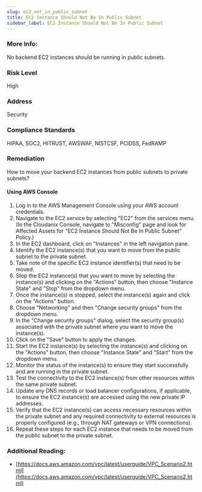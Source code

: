 ```yaml
---
slug: ec2_not_in_public_subnet
title: EC2 Instance Should Not Be In Public Subnet
sidebar_label: EC2 Instance Should Not Be In Public Subnet
---
```


### More Info:

No backend EC2 instances should be running in public subnets.

### Risk Level

High

### Address

Security

### Compliance Standards

HIPAA, SOC2, HITRUST, AWSWAF, NISTCSF, PCIDSS, FedRAMP

### Remediation

How to move your backend EC2 instances from public subnets to private subnets?

#### Using AWS Console

1. Log in to the AWS Management Console using your AWS account credentials.
2. Navigate to the EC2 service by selecting "EC2" from the services menu.
    (In the Cloudanix Console, navigate to "Misconfig" page and look for Affected Assets for "EC2 Instance Should Not Be In Public Subnet" Policy.)
3. In the EC2 dashboard, click on "Instances" in the left navigation pane.
4. Identify the EC2 instance(s) that you want to move from the public subnet to the private subnet.
5. Take note of the specific EC2 instance identifier(s) that need to be moved.
6. Stop the EC2 instance(s) that you want to move by selecting the instance(s) and clicking on the "Actions" button, then choose "Instance State" and "Stop" from the dropdown menu.
7. Once the instance(s) is stopped, select the instance(s) again and click on the "Actions" button.
8. Choose "Networking" and then "Change security groups" from the dropdown menu.
9. In the "Change security groups" dialog, select the security group(s) associated with the private subnet where you want to move the instance(s).
10. Click on the "Save" button to apply the changes.
11. Start the EC2 instance(s) by selecting the instance(s) and clicking on the "Actions" button, then choose "Instance State" and "Start" from the dropdown menu.
12. Monitor the status of the instance(s) to ensure they start successfully and are running in the private subnet.
13. Test the connectivity to the EC2 instance(s) from other resources within the same private subnet.
14. Update any DNS records or load balancer configurations, if applicable, to ensure the EC2 instance(s) are accessed using the new private IP addresses.
15. Verify that the EC2 instance(s) can access necessary resources within the private subnet and any required connectivity to external resources is properly configured (e.g., through NAT gateways or VPN connections).
16. Repeat these steps for each EC2 instance that needs to be moved from the public subnet to the private subnet.

### Additional Reading:

- [https://docs.aws.amazon.com/vpc/latest/userguide/VPC_Scenario2.html](https://docs.aws.amazon.com/vpc/latest/userguide/VPC_Scenario2.html) 

